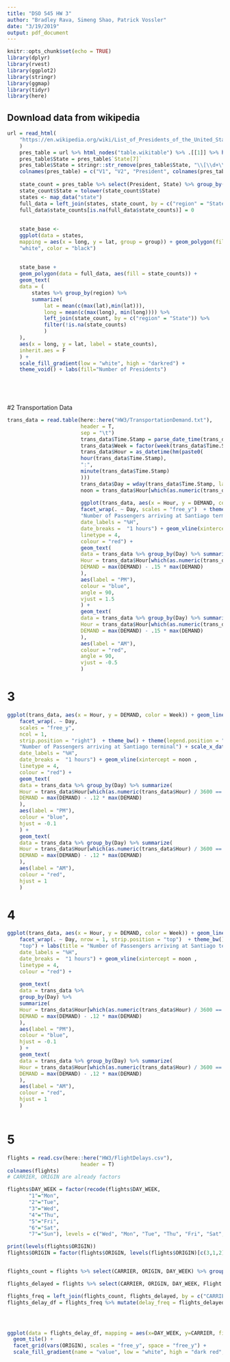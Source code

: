 ```yaml
---
title: "DSO 545 HW 3"
author: "Bradley Rava, Simeng Shao, Patrick Vossler"
date: "3/19/2019"
output: pdf_document
---
```


```r
knitr::opts_chunk$set(echo = TRUE)
library(dplyr)
library(rvest)
library(ggplot2)
library(stringr)
library(ggmap)
library(tidyr)
library(here)
```

## Download data from wikipedia
```r
url = read_html(
    "https://en.wikipedia.org/wiki/List_of_Presidents_of_the_United_States_by_previous_experience"
    )
    pres_table = url %>% html_nodes("table.wikitable") %>% .[[1]] %>% html_table()
    pres_table$State = pres_table$`State[7]`
    pres_table$State = stringr::str_remove(pres_table$State, "\\[\\d+\\](\\[\\d+\\])?")
    colnames(pres_table) = c("V1", "V2", "President", colnames(pres_table)[4:length(colnames(pres_table))])
    
    state_count = pres_table %>% select(President, State) %>% group_by(State) %>% summarize(state_counts = n())
    state_count$State = tolower(state_count$State)
    states <- map_data("state")
    full_data = left_join(states, state_count, by = c("region" = "State"))
    full_data$state_counts[is.na(full_data$state_counts)] = 0
    
    
    state_base <-
    ggplot(data = states,
    mapping = aes(x = long, y = lat, group = group)) + geom_polygon(fill =
    "white", color = "black")
    
    
    state_base +
    geom_polygon(data = full_data, aes(fill = state_counts)) +
    geom_text(
    data = (
        states %>% group_by(region) %>%
        summarize(
            lat = mean(c(max(lat),min(lat))),
            long = mean(c(max(long), min(long)))) %>%
            left_join(state_count, by = c("region" = "State")) %>%
            filter(!is.na(state_counts)
            )
    ),
    aes(x = long, y = lat, label = state_counts),
    inherit.aes = F
    ) +
    scale_fill_gradient(low = "white", high = "darkred") +
    theme_void() + labs(fill="Number of Presidents")
    


 
```

#2 Transportation Data
```r
trans_data = read.table(here::here("HW3/TransportationDemand.txt"),
                        header = T,
                        sep = "\t")
                        trans_data$Time.Stamp = parse_date_time(trans_data$Time.Stamp, "%m/%d/%Y %I:%M %p", tz = "America/Santiago")
                        trans_data$Week = factor(week(trans_data$Time.Stamp))
                        trans_data$Hour = as_datetime(hm(paste0(
                        hour(trans_data$Time.Stamp),
                        ":",
                        minute(trans_data$Time.Stamp)
                        )))
                        trans_data$Day = wday(trans_data$Time.Stamp, label = T)
                        noon = trans_data$Hour[which(as.numeric(trans_data$Hour) / 3600 == 12.00)[1]]
                        
                        ggplot(trans_data, aes(x = Hour, y = DEMAND, color = Week)) + geom_line() + geom_point() +
                        facet_wrap(. ~ Day, scales = "free_y")  + theme_bw() + theme(legend.position = "top") + labs(title =
                        "Number of Passengers arriving at Santiago terminal") + scale_x_datetime(name = "",
                        date_labels = "%H",
                        date_breaks =  "1 hours") + geom_vline(xintercept = noon ,
                        linetype = 4,
                        colour = "red") +
                        geom_text(
                        data = trans_data %>% group_by(Day) %>% summarize(
                        Hour = trans_data$Hour[which(as.numeric(trans_data$Hour) / 3600 == 12.00)[1]],
                        DEMAND = max(DEMAND) - .15 * max(DEMAND)
                        ),
                        aes(label = "PM"),
                        colour = "blue",
                        angle = 90,
                        vjust = 1.5
                        ) +
                        geom_text(
                        data = trans_data %>% group_by(Day) %>% summarize(
                        Hour = trans_data$Hour[which(as.numeric(trans_data$Hour) / 3600 == 12.00)[1]],
                        DEMAND = max(DEMAND) - .15 * max(DEMAND)
                        ),
                        aes(label = "AM"),
                        colour = "red",
                        angle = 90,
                        vjust = -0.5
                        )

```
# 3
```r

ggplot(trans_data, aes(x = Hour, y = DEMAND, color = Week)) + geom_line() + geom_point() +
    facet_wrap(. ~ Day,
    scales = "free_y",
    ncol = 1,
    strip.position = "right")  + theme_bw() + theme(legend.position = "top") + labs(title =
    "Number of Passengers arriving at Santiago terminal") + scale_x_datetime(name = "",
    date_labels = "%H",
    date_breaks =  "1 hours") + geom_vline(xintercept = noon ,
    linetype = 4,
    colour = "red") +
    geom_text(
    data = trans_data %>% group_by(Day) %>% summarize(
    Hour = trans_data$Hour[which(as.numeric(trans_data$Hour) / 3600 == 12.00)[1]],
    DEMAND = max(DEMAND) - .12 * max(DEMAND)
    ),
    aes(label = "PM"),
    colour = "blue",
    hjust = -0.1
    ) +
    geom_text(
    data = trans_data %>% group_by(Day) %>% summarize(
    Hour = trans_data$Hour[which(as.numeric(trans_data$Hour) / 3600 == 12.00)[1]],
    DEMAND = max(DEMAND) - .12 * max(DEMAND)
    ),
    aes(label = "AM"),
    colour = "red",
    hjust = 1
    )


```

# 4
```r
ggplot(trans_data, aes(x = Hour, y = DEMAND, color = Week)) + geom_line() + geom_point() +
    facet_wrap(. ~ Day, nrow = 1, strip.position = "top")  + theme_bw() + theme(legend.position =
    "top") + labs(title = "Number of Passengers arriving at Santiago terminal") + scale_x_datetime(name = "",
    date_labels = "%H",
    date_breaks =  "1 hours") + geom_vline(xintercept = noon ,
    linetype = 4,
    colour = "red") +
    
    geom_text(
    data = trans_data %>%
    group_by(Day) %>%
    summarize(
    Hour = trans_data$Hour[which(as.numeric(trans_data$Hour) / 3600 == 12.00)[1]],
    DEMAND = max(DEMAND) - .12 * max(DEMAND)
    ),
    aes(label = "PM"),
    colour = "blue",
    hjust = -0.1
    ) +
    geom_text(
    data = trans_data %>% group_by(Day) %>% summarize(
    Hour = trans_data$Hour[which(as.numeric(trans_data$Hour) / 3600 == 12.00)[1]],
    DEMAND = max(DEMAND) - .12 * max(DEMAND)
    ),
    aes(label = "AM"),
    colour = "red",
    hjust = 1
    )
    
```


# 5
```r
flights = read.csv(here::here("HW3/FlightDelays.csv"),
                        header = T)
colnames(flights)
# CARRIER, ORIGIN are already factors

flights$DAY_WEEK = factor(recode(flights$DAY_WEEK, 
       "1"="Mon",
       "2"="Tue",
       "3"="Wed",
       "4"="Thu",
       "5"="Fri",
       "6"="Sat",
       "7"="Sun"), levels = c("Wed", "Mon", "Tue", "Thu", "Fri", "Sat", "Sun"))

print(levels(flights$ORIGIN))
flights$ORIGIN = factor(flights$ORIGIN, levels(flights$ORIGIN)[c(3,1,2)])


flights_count = flights %>% select(CARRIER, ORIGIN, DAY_WEEK) %>% group_by(ORIGIN, CARRIER, DAY_WEEK) %>% summarize(flights_count = n())

flights_delayed = flights %>% select(CARRIER, ORIGIN, DAY_WEEK, Flight.Status) %>% group_by(ORIGIN, CARRIER, DAY_WEEK) %>% filter(Flight.Status=="delayed") %>% summarize(flights_delayed = n())

flights_freq = left_join(flights_count, flights_delayed, by = c("CARRIER","ORIGIN","DAY_WEEK"))
flights_delay_df = flights_freq %>% mutate(delay_freq = flights_delayed/flights_count) %>% select(CARRIER, ORIGIN, DAY_WEEK, delay_freq) %>% data.frame()




ggplot(data = flights_delay_df, mapping = aes(x=DAY_WEEK, y=CARRIER, fill = delay_freq))+ 
  geom_tile() +
  facet_grid(vars(ORIGIN), scales = "free_y", space = "free_y") +
  scale_fill_gradient(name = "value", low = "white", high = "dark red",na.value = "white") 
  
```

